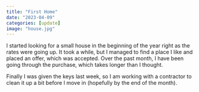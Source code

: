 ```yaml
---
title: "First Home"
date: "2023-04-09"
categories: [update]
image: "house.jpg"
---
```


I started looking for a small house in the beginning of the year right as the rates were going up. It took a while, but I managed to find a place I like and placed an offer, which was accepted. Over the past month, I have been going through the purchase, which takes longer than I thought.

Finally I was given the keys last week, so I am working with a contractor to clean it up a bit before I move in (hopefully by the end of the month).
